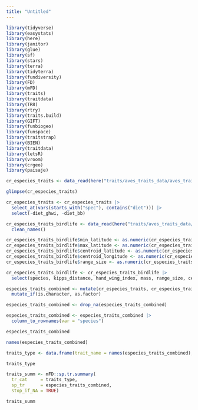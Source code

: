 ```yaml
---
title: "Untitled"
---
```



```r
library(tidyverse)
library(easystats)
library(here)
library(janitor)
library(glue)
library(sf)
library(stars)
library(terra)
library(tidyterra)
library(fundiversity)
library(FD)
library(mFD)
library(traits)
library(traitdata)
library(TR8)
library(rtry)
library(traits.build)
library(GIFT)
library(funbiogeo)
library(funspace)
library(traitstrap)
library(BIEN)
library(traitdata)
library(letsR)
library(vroom)
library(crgeo)
library(paisaje)
```


```r
cr_especies_traits <- data_read(here("traits/aves_traits_data/aves_traits_obtained/aves_cr_traits.xlsx"))
```

```r
glimpse(cr_especies_traits)
```



```r
cr_especies_traits <- cr_especies_traits |>
  select_at(vars(starts_with("spec"), contains("diet"))) |>
  select(-diet_ghwi, -diet_bb)
```


```r
cr_especies_traits_birdlife <- data_read(here("traits/aves_traits_data/aves_traits_obtained/aves_cr_traits_birdlife.xlsx")) |>
  clean_names()
```

```r
cr_especies_traits_birdlife$min_latitude <- as.numeric(cr_especies_traits_birdlife$min_latitude)
cr_especies_traits_birdlife$max_latitude <- as.numeric(cr_especies_traits_birdlife$max_latitude)
cr_especies_traits_birdlife$centroid_latitude <- as.numeric(cr_especies_traits_birdlife$centroid_latitude)
cr_especies_traits_birdlife$centroid_longitude <- as.numeric(cr_especies_traits_birdlife$centroid_longitude)
cr_especies_traits_birdlife$range_size <- as.numeric(cr_especies_traits_birdlife$range_size)
```

```r
cr_especies_traits_birdlife <- cr_especies_traits_birdlife |>
  select(species, kipps_distance, hand_wing_index, mass, range_size, centroid_latitude, centroid_longitude)
```

```r
especies_traits_combined <- mutate(cr_especies_traits, cr_especies_traits_birdlife) |>
  mutate_if(is.character, as.factor)
```


```r
especies_traits_combined <- drop_na(especies_traits_combined)
```

```r
especies_traits_combined <- especies_traits_combined |>
  column_to_rownames(var = "species")
```

```r
especies_traits_combined
```


```r
names(especies_traits_combined)
```

```r
traits_type <- data.frame(trait_name = names(especies_traits_combined), trait_type = c("Q", "Q", "Q", "Q", "Q", "Q", "Q", "Q", "Q", "Q", "N", "Q", "Q", "Q", "Q", "Q", "Q"))
```

```r
traits_type
```

```r
traits_summ <- mFD::sp.tr.summary(
  tr_cat     = traits_type,   
  sp_tr      = especies_traits_combined, 
  stop_if_NA = TRUE)
```

```r
traits_summ
```









